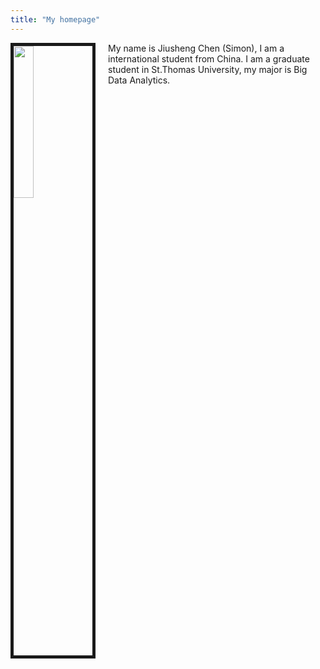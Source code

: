 ```yaml
---
title: "My homepage"
---
```


<img src="https://avatars2.githubusercontent.com/u/40158091?s=400&u=c761db94d3034bfb00165ddc48c2d1e8a51d4dbd&v=4" style="width:25%; border:5px solid; margin-right: 20px" align="left">

My name is Jiusheng Chen (Simon), I am a international student from China. I am a graduate student in St.Thomas University, my major is Big Data Analytics.